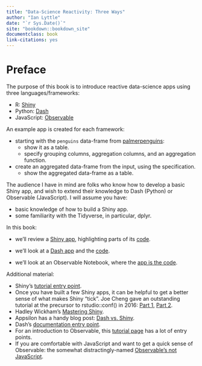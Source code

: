 ```yaml
---
title: "Data-Science Reactivity: Three Ways"
author: "Ian Lyttle"
date: "`r Sys.Date()`"
site: "bookdown::bookdown_site"
documentclass: book
link-citations: yes
---
```


# Preface {.unnumbered}

The purpose of this book is to introduce reactive data-science apps using three languages/frameworks:

-   R: [Shiny](https://shiny.rstudio.com/)
-   Python: [Dash](https://dash.plotly.com/)
-   JavaScript: [Observable](https://observablehq.com/@observablehq/five-minute-introduction)

An example app is created for each framework:

 - starting with the `penguins` data-frame from [palmerpenguins](https://allisonhorst.github.io/palmerpenguins/):
   - show it as a table.
   - specify grouping columns, aggregation columns, and an aggregation function.
 - create an aggregated data-frame from the input, using the specification.
   - show the aggregated data-frame as a table.
   
The audience I have in mind are folks who know how to develop a basic Shiny app, and wish to extend their knowledge to Dash (Python) or Observable (JavaScript). I will assume you have:

 - basic knowledge of how to build a Shiny app.
 - some familiarity with the Tidyverse, in particular, dplyr.

In this book:

 - we'll review a [Shiny app](https://ijlyttle.shinyapps.io/aggregate-local), highlighting parts of its [code](https://github.com/ijlyttle/reactivity-demo-shiny).
 
 - we'll look at a [Dash app](https://aggregate-local.herokuapp.com) and the [code](https://github.com/ijlyttle/reactivity-demo-dash).
 
 - we'll look at an Observable Notebook, where the [app is the code](https://observablehq.com/@ijlyttle/aggregate-local).

Additional material:

 - Shiny's [tutorial entry point](https://shiny.rstudio.com/tutorial/).
 - Once you have built a few Shiny apps, it can be helpful to get a better sense of what makes Shiny "tick". 
   Joe Cheng gave an outstanding tutorial at the precursor to rstudio::conf() in 2016: [Part 1](https://www.rstudio.com/resources/shiny-dev-con/reactivity-pt-1-joe-cheng/), [Part 2](https://www.rstudio.com/resources/shiny-dev-con/reactivity-pt-2/).
 - Hadley Wickham's [Mastering Shiny](https://mastering-shiny.org/).
 - Appsilon has a handy blog post: [Dash vs. Shiny](https://appsilon.com/dash-vs-shiny/).
 - Dash's [documentation entry point](https://dash.plotly.com/).
 - For an introduction to Observable, this [tutorial page](https://observablehq.com/tutorials) has a lot of entry points.
 - If you are comfortable with JavaScript and want to get a quick sense of Observable: the somewhat distractingly-named [Observable's not JavaScript](https://observablehq.com/@observablehq/observables-not-javascript).
